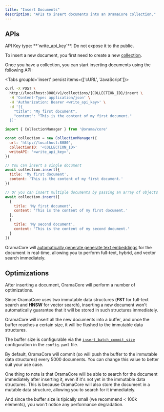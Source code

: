 ```yaml
---
title: "Insert Documents"
description: "APIs to insert documents into an OramaCore collection."
---
```


## APIs

<Callout>
API Key type: **`write_api_key`**. Do not expose it to the public.
</Callout>

To insert a new document, you first need to create a new [collection](/docs/apis/create-collection).

Once you have a collection, you can start inserting documents using the following API:

<Tabs groupId='insert' persist items={['cURL', 'JavaScript']}>
```bash tab="cURL"
curl -X POST \
  http://localhost:8080/v1/collections/{COLLECTION_ID}/insert \
  -H 'Content-Type: application/json' \
  -H 'Authorization: Bearer <write_api_key>' \
  -d '[{
    "title": "My first document",
    "content": "This is the content of my first document."
  }]'
```

```js tab="JavaScript"
import { CollectionManager } from '@orama/core'

const collection = new CollectionManager({
  url: 'http://localhost:8080',
  collectionID: '<COLLECTION_ID>'
  writeAPI: '<write_api_key>',
})

// You can insert a single document
await collection.insert({
  title: 'My first document',
  content: 'This is the content of my first document.'
})

// Or you can insert multiple documents by passing an array of objects
await collection.insert([
  {
    title: 'My first document',
    content: 'This is the content of my first document.'
  },
  {
    title: 'My second document',
    content: 'This is the content of my second document.'
  }
])
```
</Tabs>

OramaCore will [automatically generate generate text embeddings](/docs/customizations/text-embeddings) for the document in real-time, allowing you to perform full-text, hybrid, and vector search immediately.

## Optimizations

After inserting a document, OramaCore will perform a number of optimizations.

Since OramaCore uses two immutable data structures (**FST** for full-text search and **HNSW** for vector search), inserting a new document won't automatically guarantee that it will be stored in such structures immediately.

OramaCore will insert all the new documents into a buffer, and once the buffer reaches a certain size, it will be flushed to the immutable data structures.

The buffer size is configurable via the [`insert_batch_commit_size`](/docs/guide/configuration#writer_side) configuration in the `config.yaml` file.

By default, OramaCore will commit (so will push the buffer to the immutable data structures) every 5000 documents. You can change this value to better suit your use case.

One thing to note is that OramaCore will be able to search for the document immediately after inserting it, even if it's not yet in the immutable data structures. This is because OramaCore will also store the document in a mutable data structure, allowing you to search for it immediately.

And since the buffer size is tipically small (we recommend < 100k elements), you won't notice any performance degradation.